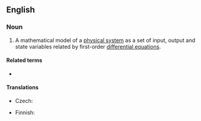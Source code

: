 ==English==
{{wikipedia}}

===Noun===
{{en-noun}}

# {{lb|en|control engineering}} A mathematical model of a [[physical system]] as a set of input, output and state variables related by first-order [[differential equations]].

====Related terms====
* {{l|en|phase space}}

====Translations====
{{trans-top|(control engineering) a mathematical model}}
* Czech: {{t|cs|stavový prostor|m}}
{{trans-mid}}
* Finnish: {{t|fi|tila-avaruus}}
{{trans-bottom}}